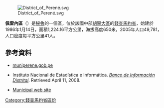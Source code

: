 [[Image:District_of_Perené.svg|right]]

'''佩雷內區'''（{{lang-es|Distrito de Perené}}）是[[秘魯|秘魯]]的一個區，位於該國中部[[胡寧大區|胡寧大區]]的[[錢查馬約省|錢查馬約省]]，始建於1986年1月14日，面積1,224.16平方公里，海拔高度650米，2005年人口49,781，人口密度每平方公里41人。

==參考資料==
*[http://www.muniperene.gob.pe muniperene.gob.pe] {{Wayback|url=http://www.muniperene.gob.pe/ |date=20220519203409 }}
*{{es icon}} Instituto Nacional de Estadística e Informática. ''[https://web.archive.org/web/20080410165254/http://desa.inei.gob.pe/mapas/bid/ Banco de Información Distrital]''. Retrieved April 11, 2008.
* {{es icon}} [http://www.muniperene.gob.pe Municipal web site] {{Wayback|url=http://www.muniperene.gob.pe/ |date=20220519203409 }}

{{胡寧大區區份}}

{{DEFAULTSORT:Perené District}}
[[Category:錢查馬約省區份|Category:錢查馬約省區份]]


{{Junín-geo-stub}}